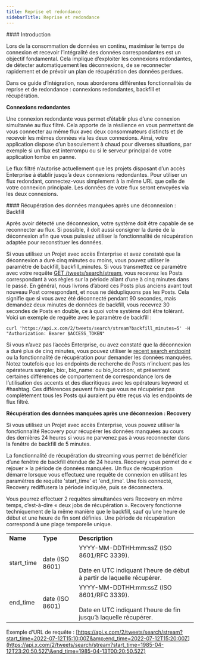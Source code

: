 ```yaml
---
title: Reprise et redondance
sidebarTitle: Reprise et redondance
---
```


<div id="introduction">
  #### Introduction
</div>

Lors de la consommation de données en continu, maximiser le temps de connexion et recevoir l’intégralité des données correspondantes est un objectif fondamental. Cela implique d’exploiter les connexions redondantes, de détecter automatiquement les déconnexions, de se reconnecter rapidement et de prévoir un plan de récupération des données perdues.

Dans ce guide d’intégration, nous aborderons différentes fonctionnalités de reprise et de redondance : connexions redondantes, backfill et récupération.
 

**Connexions redondantes**

Une connexion redondante vous permet d’établir plus d’une connexion simultanée au flux filtré. Cela apporte de la résilience en vous permettant de vous connecter au même flux avec deux consommateurs distincts et de recevoir les mêmes données via les deux connexions. Ainsi, votre application dispose d’un basculement à chaud pour diverses situations, par exemple si un flux est interrompu ou si le serveur principal de votre application tombe en panne.

Le flux filtré n’autorise actuellement que les projets disposant d’un accès Enterprise à établir jusqu’à deux connexions redondantes. Pour utiliser un flux redondant, connectez-vous simplement à la même URL que celle de votre connexion principale. Les données de votre flux seront envoyées via les deux connexions.

<div id="recovering-missed-data-after-a-disconnection-backfill">
  #### Récupération des données manquées après une déconnexion : Backfill
</div>

Après avoir détecté une déconnexion, votre système doit être capable de se reconnecter au flux. Si possible, il doit aussi consigner la durée de la déconnexion afin que vous puissiez utiliser la fonctionnalité de récupération adaptée pour reconstituer les données.

Si vous utilisez un Projet avec accès Enterprise et avez constaté que la déconnexion a duré cinq minutes ou moins, vous pouvez utiliser le paramètre de backfill, backfill_minutes. Si vous transmettez ce paramètre avec votre requête [GET /tweets/search/stream](/fr/x-api/posts/filtered-stream#get-2-tweets-search-stream), vous recevrez les Posts correspondant à vos règles sur la période allant d’une à cinq minutes dans le passé. En général, nous livrons d’abord ces Posts plus anciens avant tout nouveau Post correspondant, et nous ne dédupliquons pas les Posts. Cela signifie que si vous avez été déconnecté pendant 90 secondes, mais demandez deux minutes de données de backfill, vous recevrez 30 secondes de Posts en double, ce à quoi votre système doit être tolérant. Voici un exemple de requête avec le paramètre de backfill :

`curl 'https://api.x.com/2/tweets/search/stream?backfill_minutes=5' -H "Authorization: Bearer $ACCESS_TOKEN"`

Si vous n’avez pas l’accès Enterprise, ou avez constaté que la déconnexion a duré plus de cinq minutes, vous pouvez utiliser le [recent search endpoint](/fr/x-api/posts/search/introduction) ou la fonctionnalité de récupération pour demander les données manquées. Notez toutefois que les endpoints de recherche de Posts n’incluent pas les opérateurs sample:, bio:, bio_name: ou bio_location:, et présentent certaines différences de comportement de correspondance lors de l’utilisation des accents et des diacritiques avec les opérateurs keyword et #hashtag. Ces différences peuvent faire que vous ne récupériez pas complètement tous les Posts qui auraient pu être reçus via les endpoints de flux filtré.

**Récupération des données manquées après une déconnexion : Recovery**

Si vous utilisez un Projet avec accès Enterprise, vous pouvez utiliser la fonctionnalité Recovery pour récupérer les données manquées au cours des dernières 24 heures si vous ne parvenez pas à vous reconnecter dans la fenêtre de backfill de 5 minutes.

La fonctionnalité de récupération du streaming vous permet de bénéficier d’une fenêtre de backfill étendue de 24 heures. Recovery vous permet de « rejouer » la période de données manquées. Un flux de récupération démarre lorsque vous effectuez une requête de connexion en utilisant les paramètres de requête &#39;start_time&#39; et &#39;end_time&#39;. Une fois connecté, Recovery rediffusera la période indiquée, puis se déconnectera.

Vous pourrez effectuer 2 requêtes simultanées vers Recovery en même temps, c’est-à-dire « deux jobs de récupération ». Recovery fonctionne techniquement de la même manière que le backfill, sauf qu’une heure de début et une heure de fin sont définies. Une période de récupération correspond à une plage temporelle unique.

|     |     |     |
| :--- | :--- | :--- |
| **Name** | **Type** | **Description** |
| start_time | date (ISO 8601) | YYYY-MM-DDTHH:mm:ssZ (ISO 8601/RFC 3339).<br /><br />Date en UTC indiquant l’heure de début à partir de laquelle récupérer. |
| end_time | date (ISO 8601) | YYYY-MM-DDTHH:mm:ssZ (ISO 8601/RFC 3339).<br /><br />Date en UTC indiquant l’heure de fin jusqu’à laquelle récupérer. |

Exemple d’URL de requête : [https://api.x.com/2/tweets/search/stream?start_time=2022-07-12T15:10:00Z&amp;end_time=2022-07-12T15:20:00Z](https://api.x.com/2/tweets/search/stream?start_time=1985-04-12T23:20:50.52Z\&end_time=1985-04-13T00:20:50.52Z)